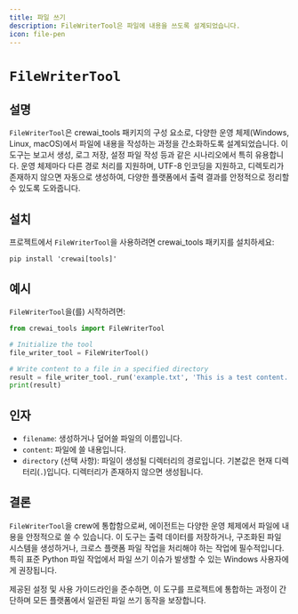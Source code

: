 ```yaml
---
title: 파일 쓰기
description: FileWriterTool은 파일에 내용을 쓰도록 설계되었습니다.
icon: file-pen
---
```


# `FileWriterTool`

## 설명

`FileWriterTool`은 crewai_tools 패키지의 구성 요소로, 다양한 운영 체제(Windows, Linux, macOS)에서 파일에 내용을 작성하는 과정을 간소화하도록 설계되었습니다.
이 도구는 보고서 생성, 로그 저장, 설정 파일 작성 등과 같은 시나리오에서 특히 유용합니다.
운영 체제마다 다른 경로 처리를 지원하며, UTF-8 인코딩을 지원하고, 디렉토리가 존재하지 않으면 자동으로 생성하여, 다양한 플랫폼에서 출력 결과를 안정적으로 정리할 수 있도록 도와줍니다.

## 설치

프로젝트에서 `FileWriterTool`을 사용하려면 crewai_tools 패키지를 설치하세요:

```shell
pip install 'crewai[tools]'
```

## 예시

`FileWriterTool`을(를) 시작하려면:

```python Code
from crewai_tools import FileWriterTool

# Initialize the tool
file_writer_tool = FileWriterTool()

# Write content to a file in a specified directory
result = file_writer_tool._run('example.txt', 'This is a test content.', 'test_directory')
print(result)
```

## 인자

- `filename`: 생성하거나 덮어쓸 파일의 이름입니다.
- `content`: 파일에 쓸 내용입니다.
- `directory` (선택 사항): 파일이 생성될 디렉터리의 경로입니다. 기본값은 현재 디렉터리(`.`)입니다. 디렉터리가 존재하지 않으면 생성됩니다.

## 결론

`FileWriterTool`을 crew에 통합함으로써, 에이전트는 다양한 운영 체제에서 파일에 내용을 안정적으로 쓸 수 있습니다.
이 도구는 출력 데이터를 저장하거나, 구조화된 파일 시스템을 생성하거나, 크로스 플랫폼 파일 작업을 처리해야 하는 작업에 필수적입니다.
특히 표준 Python 파일 작업에서 파일 쓰기 이슈가 발생할 수 있는 Windows 사용자에게 권장됩니다.

제공된 설정 및 사용 가이드라인을 준수하면, 이 도구를 프로젝트에 통합하는 과정이 간단하며 모든 플랫폼에서 일관된 파일 쓰기 동작을 보장합니다.
